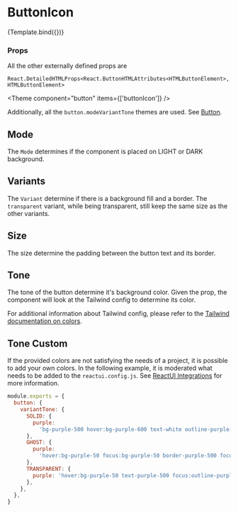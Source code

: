 
<Meta title="Components/Button/ButtonIcon" component={ButtonIcon} />

# ButtonIcon


<Canvas>
  <Story
    name="Default"
    args={{
      disabled: false,
      mode: Mode.Light,
      variant: ButtonVariant.Solid,
      size: Size.Md,
      tone: Tone.Primary,
      icon: 'Add',
    }}
    argTypes={{
      mode: {
        options: Object.values(Mode),
        control: { type: 'radio' },
      },
      variant: {
        options: Object.values(ButtonVariant),
        control: { type: 'radio' },
      },
      size: {
        options: Object.values(Size),
        control: { type: 'radio' },
      },
      tone: {
        options: Object.values(Tone),
        control: { type: 'select' },
      },
      icon: {
        options: ['Add', 'Info'],
        mapping: { Add: IconAdd, Info: IconInfo },
        control: { type: 'select' },
      },
      onClick: {
        control: false,
      },
    }}
  >
    {Template.bind({})}
  </Story>
</Canvas>

### Props

<ArgsTable story="Default" />

All the other externally defined props are

```
React.DetailedHTMLProps<React.ButtonHTMLAttributes<HTMLButtonElement>, HTMLButtonElement>
```



<Theme component="button" items={['buttonIcon']} />

Additionally, all the `button.modeVariantTone` themes are used. See [Button](/docs/components-button-button--default-story#theme).

## Mode

The `Mode` determines if the component is placed on LIGHT or DARK background.

<Canvas>
  <Story name="ModeLight">
    <ButtonIcon icon={IconAdd} mode={Mode.Light} />
  </Story>
  <Story name="ModeDark">
    <div className="p-5 bg-neutral-700">
      <ButtonIcon icon={IconAdd} mode={Mode.Dark} />
    </div>
  </Story>
</Canvas>

## Variants

The `Variant` determine if there is a background fill and a border. The `transparent` variant, while being transparent, still keep the same size as the other variants.

<Canvas>
  <Story name="VariantSolid">
    <ButtonIcon icon={IconAdd} variant={ButtonVariant.Solid} />
  </Story>
  <Story name="VariantGhost">
    <ButtonIcon icon={IconAdd} variant={ButtonVariant.Ghost} />
  </Story>
  <Story name="VariantTransparent">
    <ButtonIcon icon={IconAdd} variant={ButtonVariant.Transparent} />
  </Story>
</Canvas>

## Size

The size determine the padding between the button text and its border.

<Canvas>
  <Story name="SizeSm">
    <ButtonIcon icon={IconAdd} size={Size.Sm} />
  </Story>
  <Story name="SizeMd">
    <ButtonIcon icon={IconAdd} size={Size.Md} />
  </Story>
  <Story name="SizeLg">
    <ButtonIcon icon={IconAdd} size={Size.Lg} />
  </Story>
</Canvas>

## Tone

The tone of the button determine it's background color. Given the prop, the component will look at the Tailwind config to determine its color.

For additional information about Tailwind config, please refer to the [Tailwind documentation on colors](https://tailwindcss.com/docs/customizing-colors).

<Canvas>
  <Story name="Primary">
    <ButtonIcon icon={IconAdd} tone={Tone.Primary} />
  </Story>
  <Story name="Neutral">
    <ButtonIcon icon={IconAdd} tone={Tone.Neutral} />
  </Story>
  <Story name="Warning">
    <ButtonIcon icon={IconAdd} tone={Tone.Warning} />
  </Story>
  <Story name="Critical">
    <ButtonIcon icon={IconAdd} tone={Tone.Critical} />
  </Story>
  <Story name="Success">
    <ButtonIcon icon={IconAdd} tone={Tone.Success} />
  </Story>
  <Story name="Informative">
    <ButtonIcon icon={IconAdd} tone={Tone.Informative} />
  </Story>
</Canvas>

## Tone Custom

If the provided colors are not satisfying the needs of a project, it is possible to add your own colors. In the following example, it is moderated what needs to be added to the `reactui.config.js`. See [ReactUI Integrations](https://github.com/aboutbits/react-ui-integrations) for more information.

```js
module.exports = {
  button: {
    variantTone: {
      SOLID: {
        purple:
          'bg-purple-500 hover:bg-purple-600 text-white outline-purple-500',
      },
      GHOST: {
        purple:
          'hover:bg-purple-50 focus:bg-purple-50 border-purple-500 focus:border-transparent text-purple-500 outline-purple-500',
      },
      TRANSPARENT: {
        purple: 'hover:bg-purple-50 text-purple-500 focus:outline-purple-500',
      },
    },
  },
}
```

<Canvas>
  <Story name="CustomPurple">
    <ButtonIcon icon={IconAdd} tone="purple" />
  </Story>
</Canvas>
